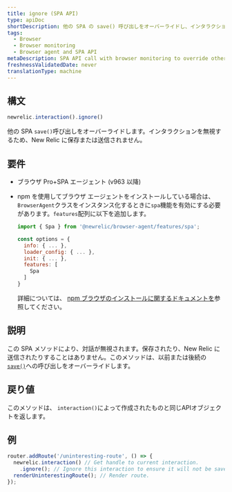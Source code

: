 ```yaml
---
title: ignore (SPA API)
type: apiDoc
shortDescription: 他の SPA の save() 呼び出しをオーバーライドし、インタラクションを無視して、保存や New Relic への送信を行いません。
tags:
  - Browser
  - Browser monitoring
  - Browser agent and SPA API
metaDescription: SPA API call with browser monitoring to override other save calls; ignores an interaction so it is not be saved or sent to New Relic.
freshnessValidatedDate: never
translationType: machine
---
```


## 構文

```js
newrelic.interaction().ignore()
```

他の SPA `save()`呼び出しをオーバーライドします。インタラクションを無視するため、New Relic に保存または送信されません。

## 要件

* ブラウザ Pro+SPA エージェント (v963 以降)

* npm を使用してブラウザ エージェントをインストールしている場合は、 `BrowserAgent`クラスをインスタンス化するときに`spa`機能を有効にする必要があります。`features`配列に以下を追加します。

  ```js
  import { Spa } from '@newrelic/browser-agent/features/spa';

  const options = {
    info: { ... },
    loader_config: { ... },
    init: { ... },
    features: [
      Spa
    ]
  }
  ```

  詳細については、 [npm ブラウザのインストールに関するドキュメントを](https://www.npmjs.com/package/@newrelic/browser-agent#new-relic-browser-agent)参照してください。

## 説明

この SPA メソッドにより、対話が無視されます。保存されたり、New Relic に送信されたりすることはありません。このメソッドは、以前または後続の[`save()`](/docs/browser/new-relic-browser/browser-agent-apis/browser-spa-api-newrelicinteractionsave)への呼び出しをオーバーライドします。

## 戻り値

このメソッドは、 `interaction()`によって作成されたものと同じAPIオブジェクトを返します。

## 例

```js
router.addRoute('/uninteresting-route', () => {
  newrelic.interaction() // Get handle to current interaction.
    .ignore(); // Ignore this interaction to ensure it will not be saved.
  renderUninterestingRoute(); // Render route.
});
```

